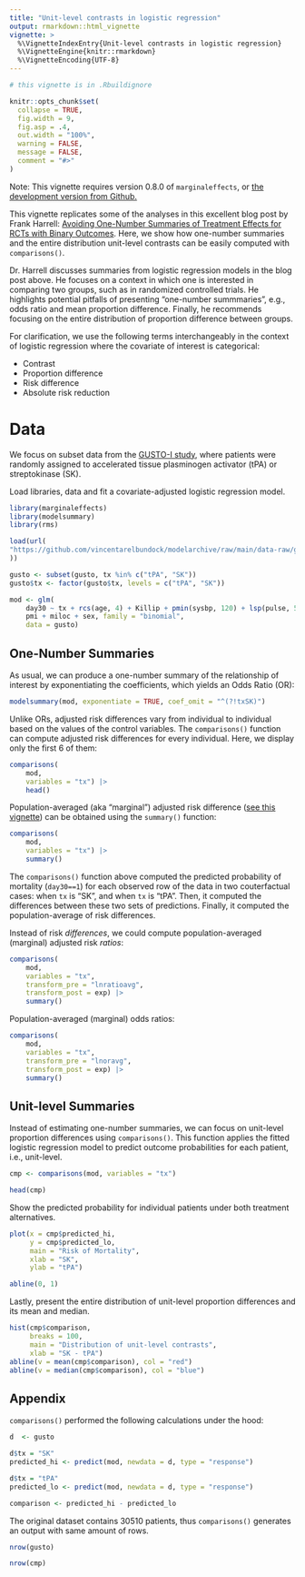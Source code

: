 ```yaml
---
title: "Unit-level contrasts in logistic regression"
output: rmarkdown::html_vignette
vignette: >
  %\VignetteIndexEntry{Unit-level contrasts in logistic regression}
  %\VignetteEngine{knitr::rmarkdown}
  %\VignetteEncoding{UTF-8}
---
```


```r
# this vignette is in .Rbuildignore

knitr::opts_chunk$set(
  collapse = TRUE,
  fig.width = 9,
  fig.asp = .4,
  out.width = "100%",
  warning = FALSE,
  message = FALSE,
  comment = "#>"
)
```

Note: This vignette requires version 0.8.0 of `marginaleffects`, or [the development version from Github.](https://vincentarelbundock.github.io/marginaleffects/#installation)

This vignette replicates some of the analyses in this excellent blog post by Frank Harrell: [Avoiding One-Number Summaries of Treatment Effects for RCTs with Binary Outcomes](https://www.fharrell.com/post/rdist/). Here, we show how one-number summaries and the entire distribution unit-level contrasts can be easily computed with `comparisons()`.

Dr. Harrell discusses summaries from logistic regression models in the blog post above. He focuses on a context in which one is interested in comparing two groups, such as in randomized controlled trials. He highlights potential pitfalls of presenting "one-number summmaries", e.g., odds ratio and mean proportion difference. Finally, he recommends focusing on the entire distribution of proportion difference between groups.

For clarification, we use the following terms interchangeably in the context of logistic regression where the covariate of interest is categorical:

- Contrast
- Proportion difference
- Risk difference
- Absolute risk reduction

# Data

We focus on subset data from the [GUSTO-I study](https://www.nejm.org/doi/full/10.1056/NEJM199309023291001), where patients were randomly assigned to accelerated tissue plasminogen activator (tPA) or streptokinase (SK).

Load libraries, data and fit a covariate-adjusted logistic regression model. 

```r
library(marginaleffects)
library(modelsummary)
library(rms)

load(url(
"https://github.com/vincentarelbundock/modelarchive/raw/main/data-raw/gusto.rda"
))

gusto <- subset(gusto, tx %in% c("tPA", "SK"))
gusto$tx <- factor(gusto$tx, levels = c("tPA", "SK"))

mod <- glm(
    day30 ~ tx + rcs(age, 4) + Killip + pmin(sysbp, 120) + lsp(pulse, 50) +
    pmi + miloc + sex, family = "binomial",
    data = gusto)
```

## One-Number Summaries

As usual, we can produce a one-number summary of the relationship of interest by exponentiating the coefficients, which yields an Odds Ratio (OR):

```r
modelsummary(mod, exponentiate = TRUE, coef_omit = "^(?!txSK)") 
```

Unlike ORs, adjusted risk differences vary from individual to individual based on the values of the control variables. The `comparisons()` function can compute adjusted risk differences for every individual. Here, we display only the first 6 of them:

```r
comparisons(
    mod,
    variables = "tx") |>
    head()
```

Population-averaged (aka "marginal") adjusted risk difference ([see this vignette](https://vincentarelbundock.github.io/marginaleffects/articles/gformula.html)) can be obtained using the `summary()` function:

```r
comparisons(
    mod,
    variables = "tx") |>
    summary()
```

The `comparisons()` function above computed the predicted probability of mortality (`day30==1`) for each observed row of the data in two couterfactual cases: when `tx` is "SK", and when `tx` is "tPA". Then, it computed the differences between these two sets of predictions. Finally, it computed the population-average of risk differences.

Instead of risk *differences*, we could compute population-averaged (marginal) adjusted risk *ratios*:

```r
comparisons(
    mod,
    variables = "tx",
    transform_pre = "lnratioavg",
    transform_post = exp) |>
    summary()
```

Population-averaged (marginal) odds ratios:

```r
comparisons(
    mod,
    variables = "tx",
    transform_pre = "lnoravg",
    transform_post = exp) |>
    summary()
```

## Unit-level Summaries

Instead of estimating one-number summaries, we can focus on unit-level proportion differences using `comparisons()`. This function applies the fitted logistic regression model to predict outcome probabilities for each patient, i.e., unit-level. 

```r
cmp <- comparisons(mod, variables = "tx")

head(cmp)
```

Show the predicted probability for individual patients under both treatment alternatives.

```r
plot(x = cmp$predicted_hi,
     y = cmp$predicted_lo,
     main = "Risk of Mortality",
     xlab = "SK",
     ylab = "tPA")

abline(0, 1)
```

Lastly, present the entire distribution of unit-level proportion differences and its mean and median.

```r
hist(cmp$comparison,
     breaks = 100,
     main = "Distribution of unit-level contrasts",
     xlab = "SK - tPA")
abline(v = mean(cmp$comparison), col = "red")
abline(v = median(cmp$comparison), col = "blue")
```

## Appendix

`comparisons()` performed the following calculations under the hood:

```r
d  <- gusto

d$tx = "SK"
predicted_hi <- predict(mod, newdata = d, type = "response")

d$tx = "tPA"
predicted_lo <- predict(mod, newdata = d, type = "response")

comparison <- predicted_hi - predicted_lo
```

The original dataset contains 30510 patients, thus `comparisons()` generates an output with same amount of rows.

```r
nrow(gusto)
```

```r
nrow(cmp)
```



